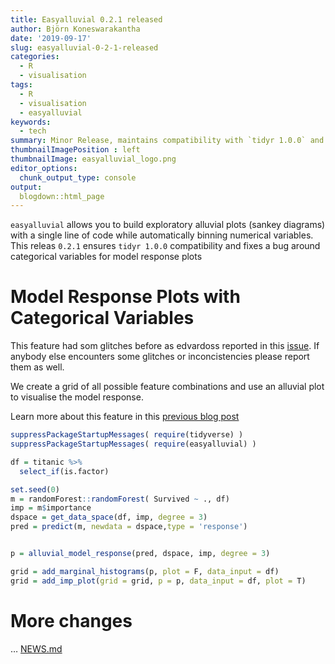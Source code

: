 ```yaml
---
title: Easyalluvial 0.2.1 released
author: Björn Koneswarakantha
date: '2019-09-17'
slug: easyalluvial-0-2-1-released
categories:
  - R
  - visualisation
tags:
  - R
  - visualisation
  - easyalluvial
keywords:
  - tech
summary: Minor Release, maintains compatibility with `tidyr 1.0.0` and a few bug fixes.
thumbnailImagePosition : left
thumbnailImage: easyalluvial_logo.png
editor_options: 
  chunk_output_type: console
output:
  blogdown::html_page
---
```


`easyalluvial` allows you to build exploratory alluvial plots (sankey diagrams) with a single line of code while automatically binning numerical variables. This releas `0.2.1` ensures `tidyr 1.0.0` compatibility and fixes a bug around categorical variables for model response plots

# Model Response Plots with Categorical Variables

This feature had som glitches before as edvardoss reported in this [issue](https://github.com/erblast/easyalluvial/issues/13). If anybody else encounters some glitches or inconcistencies please report them as well.

We create a grid of all possible feature combinations and use an alluvial plot to visualise the model response.

Learn more about this feature in this [previous blog post](https://www.datisticsblog.com/2019/04/visualising-model-response-with-easyalluvial/)

```r

suppressPackageStartupMessages( require(tidyverse) )
suppressPackageStartupMessages( require(easyalluvial) )

```

```r

df = titanic %>%
  select_if(is.factor)

set.seed(0)
m = randomForest::randomForest( Survived ~ ., df)
imp = m$importance
dspace = get_data_space(df, imp, degree = 3)
pred = predict(m, newdata = dspace,type = 'response')


p = alluvial_model_response(pred, dspace, imp, degree = 3)

grid = add_marginal_histograms(p, plot = F, data_input = df) 
grid = add_imp_plot(grid = grid, p = p, data_input = df, plot = T)

```





# More changes

... [NEWS.md](https://github.com/erblast/easyalluvial/blob/master/NEWS.md)
